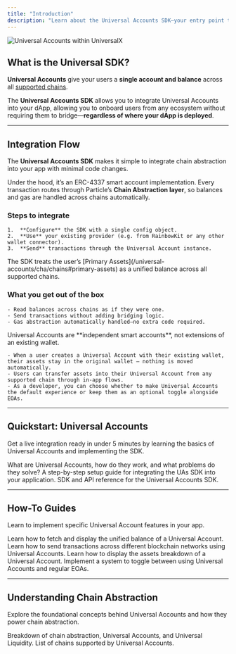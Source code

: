 ```yaml
---
title: "Introduction"
description: "Learn about the Universal Accounts SDK—your entry point to integrating chain abstraction."
---
```


![Universal Accounts within UniversalX](/images/v22.gif)

## What is the Universal SDK?

**Universal Accounts** give your users a **single account and balance** across all [supported chains](/universal-accounts/cha/chains).

The **Universal Accounts SDK** allows you to integrate Universal Accounts into your dApp, allowing you to onboard users from any ecosystem without requiring them to bridge—**regardless of where your dApp is deployed**.

---

## Integration Flow

The **Universal Accounts SDK** makes it simple to integrate chain abstraction into your app with minimal code changes.

Under the hood, it’s an ERC-4337 smart account implementation. Every transaction routes through Particle’s **Chain Abstraction layer**, so balances and gas are handled across chains automatically.

### Steps to integrate
	1.	**Configure** the SDK with a single config object.
	2.	**Use** your existing provider (e.g. from RainbowKit or any other wallet connector).
	3.	**Send** transactions through the Universal Account instance.

 <Info>
 The SDK treats the user’s [Primary Assets](/universal-accounts/cha/chains#primary-assets) as a unified balance across all supported chains.
 </Info>

### What you get out of the box
	- Read balances across chains as if they were one.
	- Send transactions without adding bridging logic.
	- Gas abstraction automatically handled—no extra code required.

<Note>  
Universal Accounts are **independent smart accounts**, not extensions of an existing wallet.  

	- When a user creates a Universal Account with their existing wallet, their assets stay in the original wallet — nothing is moved automatically.
	- Users can transfer assets into their Universal Account from any supported chain through in-app flows.
	- As a developer, you can choose whether to make Universal Accounts the default experience or keep them as an optional toggle alongside EOAs.

</Note>  

---

## Quickstart: Universal Accounts

Get a live integration ready in under 5 minutes by learning the basics of Universal Accounts and implementing the SDK.

<CardGroup cols="3">
  <Card title="Introduction to Universal Accounts" icon="user" href="/intro/universal-accounts">
    What are Universal Accounts, how do they work, and what problems do they solve?
  </Card>
  <Card title="Getting Started" icon="rocket" href="/universal-accounts/cha/web-quickstart">
    A step-by-step setup guide for integrating the UAs SDK into your application.
  </Card>
  <Card title="UA SDK Reference" icon="code" href="/universal-accounts/ua-reference/desktop/web">
    SDK and API reference for the Universal Accounts SDK.
  </Card>
</CardGroup>

---

## How-To Guides

Learn to implement specific Universal Account features in your app.

<CardGroup cols="1">
  <Card title="Getting A Unified Balance" icon="dollar-sign" href="/guides/cha/how-to/balance">
    Learn how to fetch and display the unified balance of a Universal Account.
  </Card>
  <Card title="Sending Cross-Chain Transactions" icon="paper-plane-top" href="/guides/cha/how-to/transactions">
    Learn how to send transactions across different blockchain networks using Universal Accounts.
  </Card>
  <Card title="Displaying An Assets Breakdown" icon="paper-plane-top" href="/guides/cha/how-to/balance-breakdown">
    Learn how to display the assets breakdown of a Universal Account.
  </Card>
  <Card title="Toggling Universal Accounts On/Off" icon="paper-plane-top" href="/guides/cha/how-to/toggle">
    Implement a system to toggle between using Universal Accounts and regular EOAs.
  </Card>
</CardGroup>

---

## Understanding Chain Abstraction

Explore the foundational concepts behind Universal Accounts and how they power chain abstraction.

<CardGroup cols="1">
  <Card title="What Is Chain Abstraction?" icon="layer-group" href="/intro/what-is-cha">
    Breakdown of chain abstraction, Universal Accounts, and Universal Liquidity.
  </Card>
  <Card title="Supported Chains" icon="network-wired" href="/universal-accounts/cha/chains">
    List of chains supported by Universal Accounts.
  </Card>
</CardGroup>
